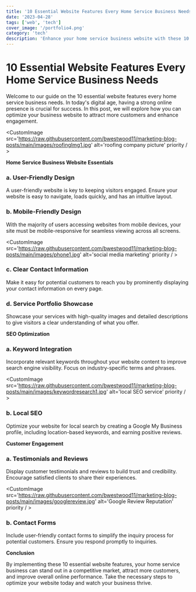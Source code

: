 ```yaml
---
title: '10 Essential Website Features Every Home Service Business Needs'
date: '2023-04-28'
tags: ['web', 'tech']
cover_image: '/portfolio4.png'
category: 'tech'
description: 'Enhance your home service business website with these 10 essential features. Improve user experience, boost SEO, and attract more customers.'
---
```


# 10 Essential Website Features Every Home Service Business Needs

Welcome to our guide on the 10 essential website features every home service business needs. In today's digital age, having a strong online presence is crucial for success. In this post, we will explore how you can optimize your business website to attract more customers and enhance engagement.

<CustomImage src='https://raw.githubusercontent.com/bwestwood11/marketing-blog-posts/main/images/roofingImg1.jpg' alt='roofing company picture' priority / >

 **Home Service Business Website Essentials**

 ### a. User-Friendly Design

A user-friendly website is key to keeping visitors engaged. Ensure your website is easy to navigate, loads quickly, and has an intuitive layout.

### b. Mobile-Friendly Design

With the majority of users accessing websites from mobile devices, your site must be mobile-responsive for seamless viewing across all screens.

<CustomImage src='https://raw.githubusercontent.com/bwestwood11/marketing-blog-posts/main/images/phone1.jpg' alt='social media marketing' priority / >

### c. Clear Contact Information

Make it easy for potential customers to reach you by prominently displaying your contact information on every page.

### d. Service Portfolio Showcase

Showcase your services with high-quality images and detailed descriptions to give visitors a clear understanding of what you offer.

**SEO Optimization**

### a. Keyword Integration

Incorporate relevant keywords throughout your website content to improve search engine visibility. Focus on industry-specific terms and phrases.

<CustomImage src='https://raw.githubusercontent.com/bwestwood11/marketing-blog-posts/main/images/keywordresearch1.jpg' alt='local SEO service' priority / >

### b. Local SEO

Optimize your website for local search by creating a Google My Business profile, including location-based keywords, and earning positive reviews.

**Customer Engagement**

### a. Testimonials and Reviews

Display customer testimonials and reviews to build trust and credibility. Encourage satisfied clients to share their experiences.

<CustomImage src='https://raw.githubusercontent.com/bwestwood11/marketing-blog-posts/main/images/googlereview.jpg' alt='Google Review Reputation' priority / >

### b. Contact Forms

Include user-friendly contact forms to simplify the inquiry process for potential customers. Ensure you respond promptly to inquiries.

**Conclusion**

By implementing these 10 essential website features, your home service business can stand out in a competitive market, attract more customers, and improve overall online performance. Take the necessary steps to optimize your website today and watch your business thrive.